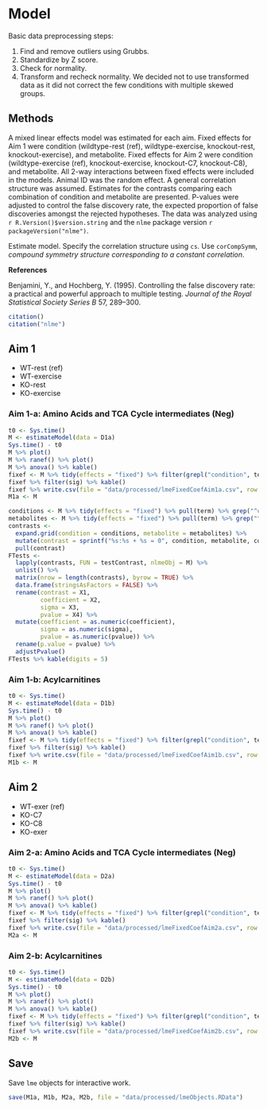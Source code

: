 # Model

Basic data preprocessing steps:

1. Find and remove outliers using Grubbs.
2. Standardize by Z score.
3. Check for normality.
4. Transform and recheck normality. We decided not to use transformed data as it did not correct the few conditions with multiple skewed groups.


## Methods

A mixed linear effects model was estimated for each aim.
Fixed effects for Aim 1 were condition (wildtype-rest (ref), wildtype-exercise, knockout-rest, knockout-exercise), and metabolite.
Fixed effects for Aim 2 were condition (wildtype-exercise (ref), knockout-exercise, knockout-C7, knockout-C8), and metabolite.
All 2-way interactions between fixed effects were included in the models.
Animal ID was the random effect.
A general correlation structure was assumed.
Estimates for the contrasts comparing each combination of condition and metabolite are presented.
P-values were adjusted to control the false discovery rate, the expected proportion of false discoveries amongst the rejected hypotheses.
The data was analyzed using `r R.Version()$version.string` and the `nlme` package version `r packageVersion("nlme")`.

Estimate model.
Specify the correlation structure using `cs`.
Use `corCompSymm`, *compound symmetry structure corresponding to a constant correlation*.

**References**

Benjamini, Y., and Hochberg, Y.
(1995).
Controlling the false discovery rate: a practical and powerful approach to multiple testing.
*Journal of the Royal Statistical Society Series B* 57, 289–300.

```r
citation()
citation("nlme")
```


## Aim 1

* WT-rest (ref)
* WT-exercise
* KO-rest
* KO-exercise

### Aim 1-a: Amino Acids and TCA Cycle intermediates (Neg)

```r
t0 <- Sys.time()
M <- estimateModel(data = D1a)
Sys.time() - t0
M %>% plot()
M %>% ranef() %>% plot()
M %>% anova() %>% kable()
fixef <- M %>% tidy(effects = "fixed") %>% filter(grepl("condition", term)) %>% adjustPvalue()
fixef %>% filter(sig) %>% kable()
fixef %>% write.csv(file = "data/processed/lmeFixedCoefAim1a.csv", row.names = FALSE)
M1a <- M
```

```r
conditions <- M %>% tidy(effects = "fixed") %>% pull(term) %>% grep("^cond", ., value = TRUE) %>% grep(":", ., invert = TRUE, value = TRUE)
metabolites <- M %>% tidy(effects = "fixed") %>% pull(term) %>% grep("^meta", ., value = TRUE)
contrasts <- 
  expand.grid(condition = conditions, metabolite = metabolites) %>%
  mutate(contrast = sprintf("%s:%s + %s = 0", condition, metabolite, condition)) %>%
  pull(contrast)
FTests <-
  lapply(contrasts, FUN = testContrast, nlmeObj = M) %>%
  unlist() %>%
  matrix(nrow = length(contrasts), byrow = TRUE) %>%
  data.frame(stringsAsFactors = FALSE) %>%
  rename(contrast = X1,
         coefficient = X2,
         sigma = X3,
         pvalue = X4) %>%
  mutate(coefficient = as.numeric(coefficient),
         sigma = as.numeric(sigma),
         pvalue = as.numeric(pvalue)) %>%
  rename(p.value = pvalue) %>%
  adjustPvalue()
FTests %>% kable(digits = 5)
```

### Aim 1-b: Acylcarnitines

```r
t0 <- Sys.time()
M <- estimateModel(data = D1b)
Sys.time() - t0
M %>% plot()
M %>% ranef() %>% plot()
M %>% anova() %>% kable()
fixef <- M %>% tidy(effects = "fixed") %>% filter(grepl("condition", term)) %>% adjustPvalue()
fixef %>% filter(sig) %>% kable()
fixef %>% write.csv(file = "data/processed/lmeFixedCoefAim1b.csv", row.names = FALSE)
M1b <- M
```


## Aim 2

* WT-exer (ref)
* KO-C7
* KO-C8
* KO-exer

### Aim 2-a: Amino Acids and TCA Cycle intermediates (Neg)

```r
t0 <- Sys.time()
M <- estimateModel(data = D2a)
Sys.time() - t0
M %>% plot()
M %>% ranef() %>% plot()
M %>% anova() %>% kable()
fixef <- M %>% tidy(effects = "fixed") %>% filter(grepl("condition", term)) %>% adjustPvalue()
fixef %>% filter(sig) %>% kable()
fixef %>% write.csv(file = "data/processed/lmeFixedCoefAim2a.csv", row.names = FALSE)
M2a <- M
```

### Aim 2-b: Acylcarnitines

```r
t0 <- Sys.time()
M <- estimateModel(data = D2b)
Sys.time() - t0
M %>% plot()
M %>% ranef() %>% plot()
M %>% anova() %>% kable()
fixef <- M %>% tidy(effects = "fixed") %>% filter(grepl("condition", term)) %>% adjustPvalue()
fixef %>% filter(sig) %>% kable()
fixef %>% write.csv(file = "data/processed/lmeFixedCoefAim2b.csv", row.names = FALSE)
M2b <- M
```


## Save

Save `lme` objects for interactive work.

```r
save(M1a, M1b, M2a, M2b, file = "data/processed/lmeObjects.RData")
```
